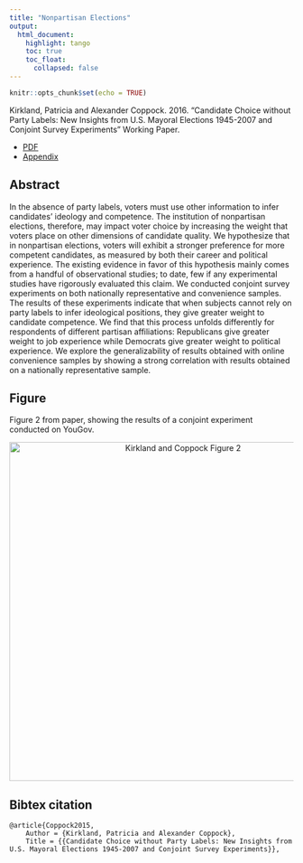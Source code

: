 ```yaml
---
title: "Nonpartisan Elections"
output: 
  html_document:
    highlight: tango
    toc: true
    toc_float:
      collapsed: false
---
```


```r
knitr::opts_chunk$set(echo = TRUE)
```

Kirkland, Patricia and Alexander Coppock. 2016. “Candidate Choice without Party Labels: New Insights from U.S. Mayoral Elections 1945-2007 and Conjoint Survey Experiments” Working Paper.

- [PDF](papers/KC_nonpartisan.pdf)
- [Appendix](papers/KC_nonpartisan_appendix.pdf)



## Abstract

In the absence of party labels, voters must use other information to infer candidates’ ideology and competence. The institution of nonpartisan elections, therefore, may impact voter choice by increasing the weight that voters place on other dimensions of candidate quality. We hypothesize that in nonpartisan elections, voters will exhibit a stronger preference for more competent candidates, as measured by both their career and political experience. The existing evidence in favor of this hypothesis mainly comes from a handful of observational studies; to date, few if any experimental studies have rigorously evaluated this claim. We conducted conjoint survey experiments on both nationally representative and convenience samples. The results of these experiments indicate that when subjects cannot rely on party labels to infer ideological positions, they give greater weight to candidate competence. We find that this process unfolds differently for respondents of different partisan affiliations: Republicans give greater weight to job experience while Democrats give greater weight to political experience. We explore the generalizability of results obtained with online convenience samples by showing a strong correlation with results obtained on a nationally representative sample.


## Figure

Figure 2 from paper, showing the results of a conjoint experiment conducted on YouGov.

<center><img src="Images/KC_nonpartisan_fig.png" alt="Kirkland and Coppock Figure 2" width="600"></center>

## Bibtex citation

```
@article{Coppock2015,
	Author = {Kirkland, Patricia and Alexander Coppock},
	Title = {{Candidate Choice without Party Labels: New Insights from U.S. Mayoral Elections 1945-2007 and Conjoint Survey Experiments}},
```
